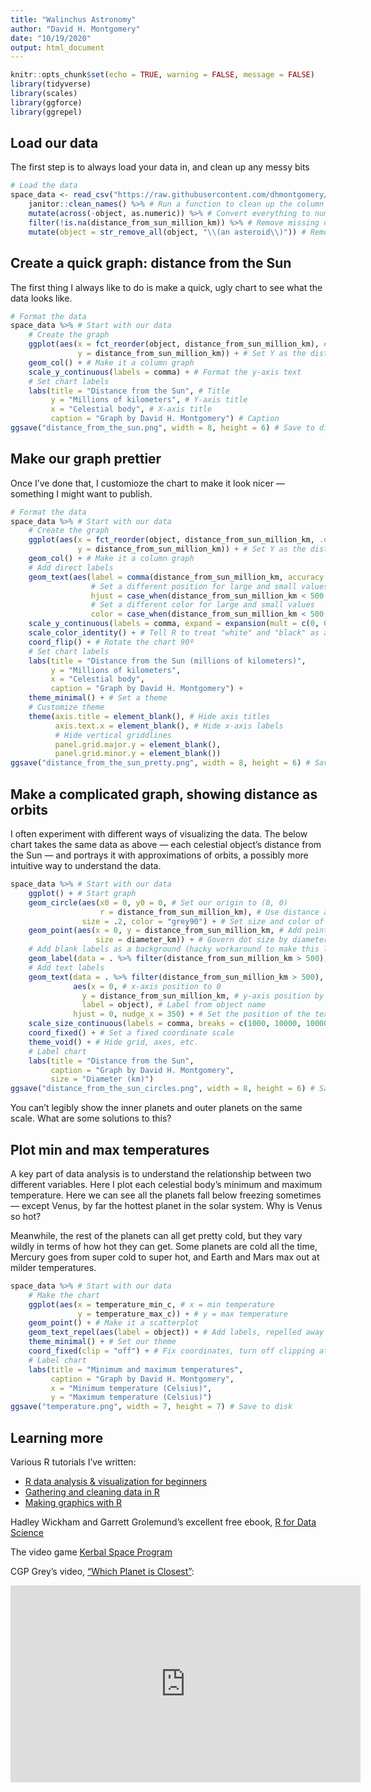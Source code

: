 ```yaml
---
title: "Walinchus Astronomy"
author: "David H. Montgomery"
date: "10/19/2020"
output: html_document
---
```


```r
knitr::opts_chunk$set(echo = TRUE, warning = FALSE, message = FALSE)
library(tidyverse)
library(scales)
library(ggforce)
library(ggrepel)
```

## Load our data

The first step is to always load your data in, and clean up any messy bits

```r
# Load the data
space_data <- read_csv("https://raw.githubusercontent.com/dhmontgomery/walinchus-astronomy/master/space_data.csv") %>%
	janitor::clean_names() %>% # Run a function to clean up the column names
	mutate(across(-object, as.numeric)) %>% # Convert everything to numeric
	filter(!is.na(distance_from_sun_million_km)) %>% # Remove missing data
	mutate(object = str_remove_all(object, "\\(an asteroid\\)")) # Remove "(an asteroid)" from Ceres' name
```

## Create a quick graph: distance from the Sun

The first thing I always like to do is make a quick, ugly chart to see what the data looks like.

```r
# Format the data
space_data %>% # Start with our data	
	# Create the graph
	ggplot(aes(x = fct_reorder(object, distance_from_sun_million_km), # Set X as the object names, ordered by distance
			   y = distance_from_sun_million_km)) + # Set Y as the distance
	geom_col() + # Make it a column graph
	scale_y_continuous(labels = comma) + # Format the y-axis text
	# Set chart labels
	labs(title = "Distance from the Sun", # Title
		 y = "Millions of kilometers", # Y-axis title
		 x = "Celestial body", # X-axis title
		 caption = "Graph by David H. Montgomery") # Caption
ggsave("distance_from_the_sun.png", width = 8, height = 6) # Save to disk
```

## Make our graph prettier

Once I've done that, I customioze the chart to make it look nicer — something I might want to publish.

```r
# Format the data
space_data %>% # Start with our data
	# Create the graph
	ggplot(aes(x = fct_reorder(object, distance_from_sun_million_km, .desc = TRUE), # Set X as the object names, ordered by distance
			   y = distance_from_sun_million_km)) + # Set Y as the distance
	geom_col() + # Make it a column graph
	# Add direct labels 
	geom_text(aes(label = comma(distance_from_sun_million_km, accuracy = .1), # Set the label text
				  # Set a different position for large and small values
				  hjust = case_when(distance_from_sun_million_km < 500 ~ -.1, TRUE ~ 1.1), 
				  # Set a different color for large and small values
				  color = case_when(distance_from_sun_million_km < 500 ~ "black", TRUE ~ "white"))) +
	scale_y_continuous(labels = comma, expand = expansion(mult = c(0, 0.05))) + # Format scale
	scale_color_identity() + # Tell R to treat "white" and "black" as actual colors
	coord_flip() + # Rotate the chart 90º
	# Set chart labels
	labs(title = "Distance from the Sun (millions of kilometers)",
		 y = "Millions of kilometers",
		 x = "Celestial body",
		 caption = "Graph by David H. Montgomery") +
	theme_minimal() + # Set a theme
	# Customize theme
	theme(axis.title = element_blank(), # Hide axis titles
		  axis.text.x = element_blank(), # Hide x-axis labels
		  # Hide vertical griddlines
		  panel.grid.major.y = element_blank(),
		  panel.grid.minor.y = element_blank())
ggsave("distance_from_the_sun_pretty.png", width = 8, height = 6) # Save to disk
```

## Make a complicated graph, showing distance as orbits

I often experiment with different ways of visualizing the data. The below chart takes the same data as above — each celestial object's distance from the Sun — and portrays it with approximations of orbits, a possibly more intuitive way to understand the data.

```r
space_data %>% # Start with our data
	ggplot() + # Start graph
	geom_circle(aes(x0 = 0, y0 = 0, # Set our origin to (0, 0) 
					r = distance_from_sun_million_km), # Use distance as our radius
				size = .2, color = "grey90") + # Set size and color of lines
	geom_point(aes(x = 0, y = distance_from_sun_million_km, # Add points
				   size = diameter_km)) + # Govern dot size by diameter
	# Add blank labels as a background (hacky workaround to make this look better)
	geom_label(data = . %>% filter(distance_from_sun_million_km > 500), aes(x = 0, y = distance_from_sun_million_km, label = object), hjust = 0, nudge_x = 350, color = NA, alpha = .5) + 
	# Add text labels
	geom_text(data = . %>% filter(distance_from_sun_million_km > 500), # Filter out inner planets
			  aes(x = 0, # x-axis position to 0
			  	y = distance_from_sun_million_km, # y-axis position by distance
			  	label = object), # Label from object name
			  hjust = 0, nudge_x = 350) + # Set the position of the text relative to the dots
	scale_size_continuous(labels = comma, breaks = c(1000, 10000, 100000)) + # Set legend display
	coord_fixed() + # Set a fixed coordinate scale
	theme_void() + # Hide grid, axes, etc.
	# Label chart
	labs(title = "Distance from the Sun",
		 caption = "Graph by David H. Montgomery",
		 size = "Diameter (km)")
ggsave("distance_from_the_sun_circles.png", width = 8, height = 6) # Save to disk
```

You can't legibly show the inner planets and outer planets on the same scale. What are some solutions to this?

## Plot min and max temperatures

A key part of data analysis is to understand the relationship between two different variables. Here I plot each celestial body's minimum and maximum temperature. Here we can see all the planets fall below freezing sometimes — except Venus, by far the hottest planet in the solar system. Why is Venus so hot?

Meanwhile, the rest of the planets can all get pretty cold, but they vary wildly in terms of how hot they can get. Some planets are cold all the time, Mercury goes from super cold to super hot, and Earth and Mars max out at milder temperatures.

```r
space_data %>% # Start with our data
	# Make the chart
	ggplot(aes(x = temperature_min_c, # x = min temperature
			   y = temperature_max_c)) + # y = max temperature
	geom_point() + # Make it a scatterplot
	geom_text_repel(aes(label = object)) + # Add labels, repelled away if they overlap
	theme_minimal() + # Set our theme
	coord_fixed(clip = "off") + # Fix coordinates, turn off clipping at the edge of the graph
	# Label chart
	labs(title = "Minimum and maximum temperatures",
		 caption = "Graph by David H. Montgomery",
		 x = "Minimum temperature (Celsius)",
		 y = "Maximum temperature (Celsius)")
ggsave("temperature.png", width = 7, height = 7) # Save to disk
```

## Learning more

Various R tutorials I've written:

- [R data analysis & visualization for beginners](https://github.com/dhmontgomery/r-data-for-beginners)
- [Gathering and cleaning data in R](https://github.com/dhmontgomery/nicar19/blob/master/r3.md)
- [Making graphics with R](https://github.com/dhmontgomery/nicar20/blob/master/ggplot-graphics/readme.md)

Hadley Wickham and Garrett Grolemund's excellent free ebook, [R for Data Science](https://r4ds.had.co.nz/)

The video game [Kerbal Space Program](https://www.kerbalspaceprogram.com/)

CGP Grey's video, ["Which Planet is Closest"](https://www.youtube.com/watch?v=SumDHcnCRuU):

<iframe width="560" height="315" src="https://www.youtube.com/embed/SumDHcnCRuU" frameborder="0" allow="accelerometer; autoplay; clipboard-write; encrypted-media; gyroscope; picture-in-picture" allowfullscreen></iframe>